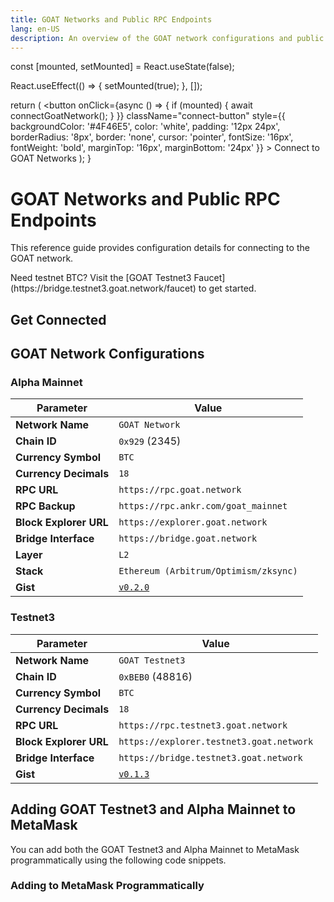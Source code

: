 ```yaml
---
title: GOAT Networks and Public RPC Endpoints
lang: en-US
description: An overview of the GOAT network configurations and public RPC endpoints.
---
```



  const [mounted, setMounted] = React.useState(false);

  React.useEffect(() => {
    setMounted(true);
  }, []);

  return (
    <button
      onClick={async () => {
        if (mounted) {
          await connectGoatNetwork();
        }
      }}
      className="connect-button"
      style={{
        backgroundColor: '#4F46E5',
        color: 'white',
        padding: '12px 24px',
        borderRadius: '8px',
        border: 'none',
        cursor: 'pointer',
        fontSize: '16px',
        fontWeight: 'bold',
        marginTop: '16px',
        marginBottom: '24px'
      }}
    >
      Connect to GOAT Networks
    </button>
  );
}

# GOAT Networks and Public RPC Endpoints

This reference guide provides configuration details for connecting to the GOAT network.

<Callout type="info">
  Need testnet BTC? Visit the [GOAT Testnet3 Faucet](https://bridge.testnet3.goat.network/faucet) to get started.
</Callout>

## Get Connected

<ConnectButton />

## GOAT Network Configurations

### Alpha Mainnet

| Parameter              | Value                                         |
|------------------------|-----------------------------------------------|
| **Network Name**       | `GOAT Network`                                |
| **Chain ID**           | `0x929` (2345)                                |
| **Currency Symbol**    | `BTC`                                         |
| **Currency Decimals**  | `18`                                          |
| **RPC URL**            | `https://rpc.goat.network`                    |
| **RPC Backup**         | `https://rpc.ankr.com/goat_mainnet`           |
| **Block Explorer URL** | `https://explorer.goat.network`               |
| **Bridge Interface**   | `https://bridge.goat.network`                 |
| **Layer**              | `L2`                                          |
| **Stack**              | `Ethereum (Arbitrum/Optimism/zksync)`         |
| **Gist**               | [`v0.2.0`](https://github.com/GOATNetwork/goat/releases/tag/v0.2.0) |

### Testnet3

| Parameter              | Value                                         |
|------------------------|-----------------------------------------------|
| **Network Name**       | `GOAT Testnet3`                               |
| **Chain ID**           | `0xBEB0` (48816)                              |
| **Currency Symbol**    | `BTC`                                         |
| **Currency Decimals**  | `18`                                          |
| **RPC URL**            | `https://rpc.testnet3.goat.network`           |
| **Block Explorer URL** | `https://explorer.testnet3.goat.network`      |
| **Bridge Interface**   | `https://bridge.testnet3.goat.network`        |
| **Gist**               | [`v0.1.3`](https://github.com/GOATNetwork/goat/releases/tag/v0.1.3) |

## Adding GOAT Testnet3 and Alpha Mainnet to MetaMask

You can add both the GOAT Testnet3 and Alpha Mainnet to MetaMask programmatically using the following code snippets.

### Adding to MetaMask Programmatically 